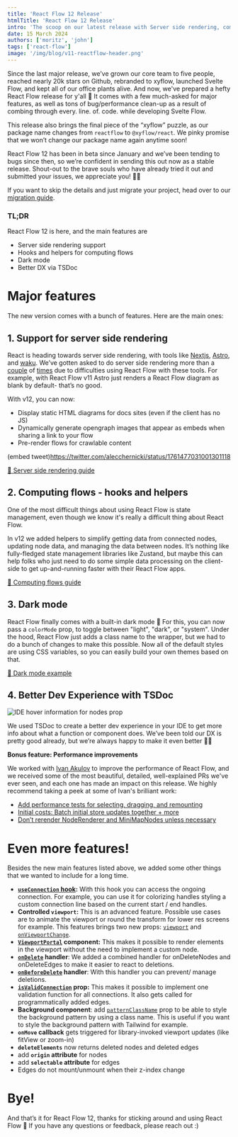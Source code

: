 ```yaml
---
title: 'React Flow 12 Release'
htmlTitle: 'React Flow 12 Release'
intro: 'The scoop on our latest release with Server side rendering, computing flows, dark mode, better developer experience with TSDoc, and more'
date: 15 March 2024
authors: ['moritz', 'john']
tags: ['react-flow']
image: '/img/blog/v11-reactflow-header.png'
---
```




<BlogPostLayout>

Since the last major release, we’ve grown our core team to five people, reached nearly 20k stars on Github, rebranded to xyflow, launched Svelte Flow, and kept all of our office plants alive. And now, we've prepared a hefty React Flow release for y'all 🎁 It comes with a few much-asked for major features, as well as tons of bug/performance clean-up as a result of combing through every. line. of. code. while developing Svelte Flow.

This release also brings the final piece of the “xyflow” puzzle, as our package name changes from `reactflow` to `@xyflow/react`. We pinky promise that we won’t change our package name again anytime soon!

React Flow 12 has been in beta since January and we’ve been tending to bugs since then, so we’re confident in sending this out now as a stable release. Shout-out to the brave souls who have already tried it out and submitted your issues, we appreciate you! 🙏🏻

If you want to skip the details and just migrate your project, head over to our [migration guide](https://reactflow.dev/learn/troubleshooting/migrate-to-12).

### TL;DR

<div style={{ marginTop: -10 }} />

React Flow 12 is here, and the main features are

<div style={{ marginTop: -10 }} />

- Server side rendering support
- Hooks and helpers for computing flows
- Dark mode
- Better DX via TSDoc

# Major features

The new version comes with a bunch of features. Here are the main ones:

<div style={{ marginTop: -30 }} />

## 1. Support for server side rendering

<Bleed>
  <SSRFlow />
</Bleed>

React is heading towards server side rendering, with tools like [Nextjs](https://nextjs.org/), [Astro](https://astro.build/), and [waku](https://waku.gg/). We’ve gotten asked to do server side rendering more than a [couple](https://github.com/xyflow/xyflow/issues/3168) of [times](https://github.com/xyflow/xyflow/issues/3384) due to difficulties using React Flow with these tools. For example, with React Flow v11 Astro just renders a React Flow diagram as blank by default- that’s no good.

With v12, you can now:

- Display static HTML diagrams for docs sites (even if the client has no JS)
- Dynamically generate opengraph images that appear as embeds when sharing a link to your flow
- Pre-render flows for crawlable content

(embed tweet)https://twitter.com/alecchernicki/status/1761477031001301118

[🔗 Server side rendering guide](https://reactflow.dev/learn/advanced-use/ssr-ssg-configuration)

## 2. Computing flows - hooks and helpers

<Bleed>
  <ExampleViewer
    codePath="api-flows/ComputingFlow"
    editorHeight={400}
    applyStyles={false}
    showEditor={false}
    additionalFiles={[
      'NumberInput.js',
      'ColorPreview.js',
      'Lightness.js',
      'Log.js',
      'style.css',
    ]}
  />
</Bleed>

One of the most difficult things about using React Flow is state management, even though we know it's really a difficult thing about React Flow.

In v12 we added helpers to simplify getting data from connected nodes, updating node data, and managing the data between nodes. It’s nothing like fully-fledged state management libraries like Zustand, but maybe this can help folks who just need to do some simple data processing on the client-side to get up-and-running faster with their React Flow apps.

[🔗 Computing flows guide](https://reactflow.dev/learn/advanced-use/computing-flows)

## 3. Dark mode

<Bleed>
  <ExampleViewer
    codePath="api-flows/DarkMode"
    editorHeight={400}
    applyStyles={false}
    showEditor={false}
    isTypescript
  />
</Bleed>

React Flow finally comes with a built-in dark mode 🌚 For this, you can now pass a `colorMode` prop, to toggle between "light", "dark", or "system". Under the hood, React Flow just adds a class name to the wrapper, but we had to do a bunch of changes to make this possible. Now all of the default styles are using CSS variables, so you can easily build your own themes based on that.

[🔗 Dark mode example](https://reactflow.dev/examples/styling/dark-mode/)

## 4. Better Dev Experience with TSDoc

<Bleed>
  <Image
    src="/img/blog/v12/tsdoc.png"
    alt="IDE hover information for nodes prop"
    wide
    width={2102}
    height={682}
  />
</Bleed>

We used TSDoc to create a better dev experience in your IDE to get more info about what a function or component does. We’ve been told our DX is pretty good already, but we’re always happy to make it even better 💅🏻

**Bonus feature: Performance improvements**

We worked with [Ivan Akulov](https://3perf.com/) to improve the performance of React Flow, and we received some of the most beautiful, detailed, well-explained PRs we've ever seen, and each one has made an impact on this release. We highly recommend taking a peek at some of Ivan's brilliant work:

- [Add performance tests for selecting, dragging, and remounting](https://github.com/xyflow/xyflow/pull/3685)
- [Initial costs: Batch initial store updates together + more](https://github.com/xyflow/xyflow/pull/3677)
- [Don’t rerender NodeRenderer and MiniMapNodes unless necessary](https://github.com/xyflow/xyflow/pull/3668)

# Even more features!

Besides the new main features listed above, we added some other things that we wanted to include for a long time.

- **[`useConnection` hook](https://reactflow.dev/api-reference/hooks/use-connection):** With this hook you can access the ongoing connection. For example, you can use it for colorizing handles styling a custom connection line based on the current start / end handles.
- **Controlled `viewport`:** This is an advanced feature. Possible use cases are to animate the viewport or round the transform for lower res screens for example. This features brings two new props: [`viewport`](https://reactflow.dev/api-reference/react-flow#viewport) and [`onViewportChange`](https://reactflow.dev/api-reference/react-flow#on-viewport-change).
- **[`ViewportPortal`](https://reactflow.dev/api-reference/components/viewport-portal) component:** This makes it possible to render elements in the viewport without the need to implement a custom node.
- **[`onDelete`](https://reactflow.dev/api-reference/react-flow#on-delete) handler**: We added a combined handler for onDeleteNodes and onDeleteEdges to make it easier to react to deletions.
- **[`onBeforeDelete`](https://reactflow.dev/api-reference/react-flow#on-before-delete) handler**: With this handler you can prevent/ manage deletions.
- **[`isValidConnection`](https://reactflow.dev/api-reference/react-flow#is-valid-connection) prop:** This makes it possible to implement one validation function for all connections. It also gets called for programmatically added edges.
- **Background component**: add [`patternClassName`](https://reactflow.dev/api-reference/components/background#pattern-class-name) prop to be able to style the background pattern by using a class name. This is useful if you want to style the background pattern with Tailwind for example.
- **`onMove` callback** gets triggered for library-invoked viewport updates (like fitView or zoom-in)
- **`deleteElements`** now returns deleted nodes and deleted edges
- add **`origin` attribute** for nodes
- add **`selectable` attribute** for edges
- Edges do not mount/unmount when their z-index change

# Bye!

And that’s it for React Flow 12, thanks for sticking around and using React Flow 🌻 If you have any questions or feedback, please reach out :)

</BlogPostLayout>
